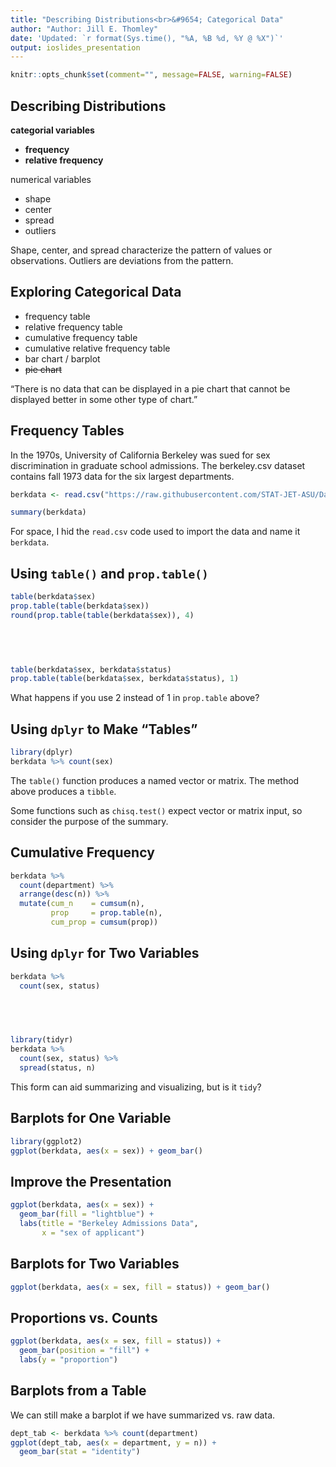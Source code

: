 ```yaml
---
title: "Describing Distributions<br>&#9654; Categorical Data"
author: "Author: Jill E. Thomley"
date: 'Updated: `r format(Sys.time(), "%A, %B %d, %Y @ %X")`'
output: ioslides_presentation
---
```


```r
knitr::opts_chunk$set(comment="", message=FALSE, warning=FALSE)
```

## Describing Distributions

__categorial variables__

* __frequency__
* __relative frequency__

numerical variables

* shape
* center
* spread
* outliers

Shape, center, and spread characterize the pattern of values or observations. Outliers are deviations from the pattern.


## Exploring Categorical Data

* frequency table
* relative frequency table
* cumulative frequency table
* cumulative relative frequency table
* bar chart / barplot
* ~~pie chart~~

“There is no data that can be displayed in a pie chart that cannot be displayed better in some other type of chart.”


## Frequency Tables

In the 1970s, University of California Berkeley was sued for sex discrimination in graduate school admissions. The berkeley.csv dataset contains fall 1973 data for the six largest departments.

```r
berkdata <- read.csv("https://raw.githubusercontent.com/STAT-JET-ASU/Datasets/master/Instructor/berkeley.csv")
```

```r
summary(berkdata)
```

For space, I hid the `read.csv` code used to import the data and name it `berkdata`. 


## Using `table()` and `prop.table()`

```r
table(berkdata$sex)
prop.table(table(berkdata$sex))
round(prop.table(table(berkdata$sex)), 4)
```


## &nbsp;

```r
table(berkdata$sex, berkdata$status)
prop.table(table(berkdata$sex, berkdata$status), 1)
```

What happens if you use 2 instead of 1 in `prop.table` above?


## Using `dplyr` to Make "Tables"

```r
library(dplyr)
berkdata %>% count(sex)
```

The `table()` function produces a named vector or matrix. The method above produces a `tibble`.

Some functions such as `chisq.test()` expect vector or matrix input, so consider the purpose of the summary.


## Cumulative Frequency 

```r
berkdata %>% 
  count(department) %>% 
  arrange(desc(n)) %>% 
  mutate(cum_n    = cumsum(n),
         prop     = prop.table(n),
         cum_prop = cumsum(prop))
```


## Using `dplyr` for Two Variables

```r
berkdata %>% 
  count(sex, status)
```


## &nbsp;

```r
library(tidyr)
berkdata %>% 
  count(sex, status) %>% 
  spread(status, n)
```

This form can aid summarizing and visualizing, but is it `tidy`?


## Barplots for One Variable

```r
library(ggplot2)
ggplot(berkdata, aes(x = sex)) + geom_bar()
```


## Improve the Presentation

```r
ggplot(berkdata, aes(x = sex)) + 
  geom_bar(fill = "lightblue") +
  labs(title = "Berkeley Admissions Data",
       x = "sex of applicant")
```


## Barplots for Two Variables

```r
ggplot(berkdata, aes(x = sex, fill = status)) + geom_bar()
```


## Proportions vs. Counts

```r
ggplot(berkdata, aes(x = sex, fill = status)) + 
  geom_bar(position = "fill") +
  labs(y = "proportion")
```


## Barplots from a Table

We can still make a barplot if we have summarized vs. raw data.

```r
dept_tab <- berkdata %>% count(department)
ggplot(dept_tab, aes(x = department, y = n)) + 
  geom_bar(stat = "identity")
```


